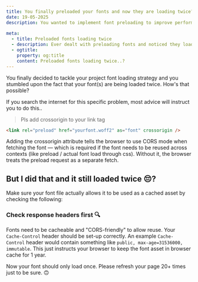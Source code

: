 ```yaml
---
title: You finally preloaded your fonts and now they are loading twice?! What the ..?
date: 19-05-2025
description: You wanted to implement font preloading to improve performance and you noticed there were 2 network calls.. what the..?
  
meta:
  - title: Preloaded fonts loading twice
  - description: Ever dealt with preloading fonts and noticed they loaded twice? Here's why.
  - ogtitle:
    property: og:title
    content: Preloaded fonts loading twice..?
---
```


You finally decided to tackle your project font loading strategy and you stumbled upon the fact that your font(s) are being loaded twice. How's that possible?

If you search the internet for this specific problem, most advice will instruct you to do this..

> Pls add crossorigin to your link tag

```html
<link rel="preload" href="yourfont.woff2" as="font" crossorigin />
```

Adding the crossorigin attribute tells the browser to use CORS mode when fetching the font — which is required if the font needs to be reused across contexts (like preload / actual font load through css). Without it, the browser treats the preload request as a separate fetch.

## But I did that and it still loaded twice 😔?
Make sure your font file actually allows it to be used as a cached asset by checking the following:

### Check response headers first 🔍

Fonts need to be cacheable and "CORS-friendly" to allow reuse. Your `Cache-Control` header should be set-up correctly. An example `Cache-Control` header would contain something like `public, max-age=31536000, immutable`. This just instructs your browser to keep the font asset in browser cache for 1 year.

Now your font should only load once. Please refresh your page 20+ times just to be sure. 🙃

